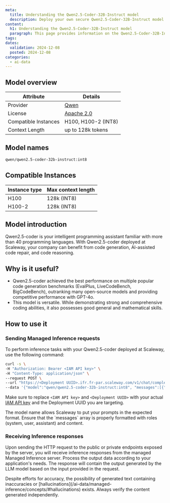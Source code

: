 ```yaml
---
meta:
  title: Understanding the Qwen2.5-Coder-32B-Instruct model
  description: Deploy your own secure Qwen2.5-Coder-32B-Instruct model with Scaleway Managed Inference. Privacy-focused, fully managed.
content:
  h1: Understanding the Qwen2.5-Coder-32B-Instruct model
  paragraph: This page provides information on the Qwen2.5-Coder-32B-Instruct model
tags:
dates:
  validation: 2024-12-08
  posted: 2024-12-08
categories:
  - ai-data
---
```


## Model overview

| Attribute       | Details                            |
|-----------------|------------------------------------|
| Provider        | [Qwen](https://qwenlm.github.io/)  |
| License        | [Apache 2.0](https://huggingface.co/Qwen/Qwen2.5-Coder-32B-Instruct/blob/main/LICENSE)  |
| Compatible Instances | H100, H100-2 (INT8) |
| Context Length | up to 128k tokens |

## Model names

```bash
qwen/qwen2.5-coder-32b-instruct:int8
```

## Compatible Instances

| Instance type  | Max context length |
| ------------- |-------------|
| H100      | 128k (INT8)
| H100-2      | 128k (INT8)

## Model introduction

Qwen2.5-coder is your intelligent programming assistant familiar with more than 40 programming languages.
With Qwen2.5-coder deployed at Scaleway, your company can benefit from code generation, AI-assisted code repair, and code reasoning. 

## Why is it useful?

- Qwen2.5-coder achieved the best performance on multiple popular code generation benchmarks (EvalPlus, LiveCodeBench, BigCodeBench), outranking many open-source models and providing competitive performance with GPT-4o.
- This model is versatile. While demonstrating strong and comprehensive coding abilities, it also possesses good general and mathematical skills.

## How to use it

### Sending Managed Inference requests

To perform inference tasks with your Qwen2.5-coder deployed at Scaleway, use the following command:

```bash
curl -s \
-H "Authorization: Bearer <IAM API key>" \
-H "Content-Type: application/json" \
--request POST \
--url "https://<Deployment UUID>.ifr.fr-par.scaleway.com/v1/chat/completions" \
--data '{"model":"qwen/qwen2.5-coder-32b-instruct:int8", "messages":[{"role": "system", "content": "You are Qwen, created by Alibaba Cloud. You are a helpful code assistant."},{"role": "user","content": "Write a quick sort algorithm."}], "max_tokens": 1000, "temperature": 0.8, "stream": false}'
```

Make sure to replace `<IAM API key>` and `<Deployment UUID>` with your actual [IAM API key](/identity-and-access-management/iam/how-to/create-api-keys/) and the Deployment UUID you are targeting.

<Message type="tip">
  The model name allows Scaleway to put your prompts in the expected format.
</Message>

<Message type="note">
  Ensure that the `messages` array is properly formatted with roles (system, user, assistant) and content.
</Message>

### Receiving Inference responses

Upon sending the HTTP request to the public or private endpoints exposed by the server, you will receive inference responses from the managed Managed Inference server. 
Process the output data according to your application's needs. The response will contain the output generated by the LLM model based on the input provided in the request.

<Message type="note">
  Despite efforts for accuracy, the possibility of generated text containing inaccuracies or [hallucinations](/ai-data/managed-inference/concepts/#hallucinations) exists. Always verify the content generated independently.
</Message>